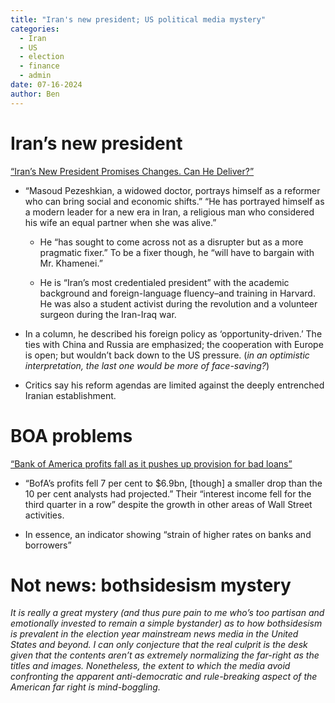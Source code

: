 ```yaml
---
title: "Iran's new president; US political media mystery"
categories:
  - Iran
  - US
  - election
  - finance
  - admin
date: 07-16-2024
author: Ben
---
```


# Iran's new president

["Iran’s New President Promises Changes. Can He Deliver?"](https://www.nytimes.com/2024/07/16/world/middleeast/iran-new-president-pezeshkian.html)

- "Masoud Pezeshkian, a widowed doctor, portrays himself as a reformer who can bring social and economic shifts." "He has portrayed himself as a modern leader for a new era in Iran, a religious man who considered his wife an equal partner when she was alive." 

  - He "has sought to come across not as a disrupter but as a more pragmatic fixer." To be a fixer though, he "will have to bargain with Mr. Khamenei."
  
  - He is "Iran's most credentialed president" with the academic background and foreign-language fluency--and training in Harvard. He was also a student activist during the revolution and a volunteer surgeon during the Iran-Iraq war.

- In a column, he described his foreign policy as 'opportunity-driven.' The ties with China and Russia are emphasized; the cooperation with Europe is open; but wouldn't back down to the US pressure. (*in an optimistic interpretation, the last one would be more of face-saving?*)

- Critics say his reform agendas are limited against the deeply entrenched Iranian establishment. 

# BOA problems
["Bank of America profits fall as it pushes up provision for bad loans
"](https://www.ft.com/content/de3e99c4-9b1f-4850-aa54-489cb684ac7f)

- "BofA’s profits fell 7 per cent to $6.9bn, [though] a smaller drop than the 10 per cent analysts had projected." Their "interest income fell for the third quarter in a row" despite the growth in other areas of Wall Street activities.

- In essence, an indicator showing "strain of higher rates on banks and borrowers"

# Not news: bothsidesism mystery

*It is really a great mystery (and thus pure pain to me who's too partisan and emotionally invested to remain a simple bystander) as to how bothsidesism is prevalent in the election year mainstream news media in the United States and beyond. I can only conjecture that the real culprit is the desk given that the contents aren't as extremely normalizing the far-right as the titles and images. Nonetheless, the extent to which the media avoid confronting the apparent anti-democratic and rule-breaking aspect of the American far right is mind-boggling.*

